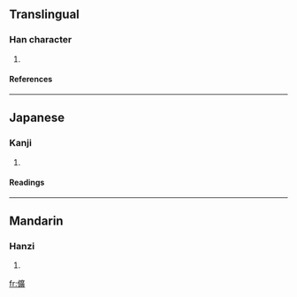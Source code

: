==Translingual==
===Han character===
{{Han char|rn=9|rad=人|as=15|sn=17|four=|canj=人戈廿金 (OITC)}}
# {{defn|Han}}
====References====
{{Han ref|kx=0120.200|dkj=01253|dj=0254.180|hdz=10235.110|uh=5123|ud=20771}}
----
==Japanese==
===Kanji===
{{ja-kanji|grade=|rs=人15}}
# {{defn|Japanese}}
====Readings====
{{ja-readings|on=[[こう]] (kō)|kun=}}
----
==Mandarin==
===Hanzi===
{{cmn-hanzi|pin=[[kuàng]] (kuang4)|wg=k'uang<sup>4</sup>}}
# {{defn|Mandarin}}

[[fr:儣]]